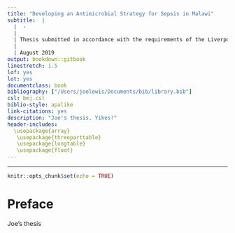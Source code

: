 ```yaml
--- 
title: "Developing an Antimicrobial Strategy for Sepsis in Malawi"
subtitle:  | 
  |  -
  |  
  | Thesis submitted in accordance with the requirements of the Liverpool School of Tropical Medicine for the degree of Doctor in Philosophy by Joseph Michael Lewis
  | 
  | August 2019
output: bookdown::gitbook
linestretch: 1.5
lof: yes
lot: yes
documentclass: book
bibliography: ["/Users/joelewis/Documents/bib/library.bib"]
csl: bmj.csl
biblio-style: apalike
link-citations: yes
description: "Joe's thesis. Yikes!"
header-includes:
  \usepackage{array}
   \usepackage{threeparttable}
   \usepackage{longtable}
   \usepackage{float}
---
```

---
```r
knitr::opts_chunk$set(echo = TRUE)
```

# Preface {-}

Joe's thesis 
